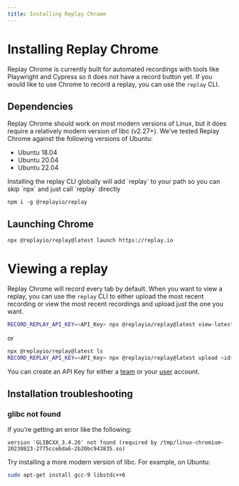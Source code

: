 ```yaml
---
title: Installing Replay Chrome
---
```


# Installing Replay Chrome

Replay Chrome is currently built for automated recordings with tools like Playwright and Cypress so it does not have a record button yet. If you would like to use Chrome to record a replay, you can use the `replay` CLI.

## Dependencies

Replay Chrome should work on most modern versions of Linux, but it does require a relatively modern version of libc (v2.27+). We’ve tested Replay Chrome against the following versions of Ubuntu:

- Ubuntu 18.04
- Ubuntu 20.04
- Ubuntu 22.04

<Callout type="info" emoji="👉">
 Installing the replay CLI globally will add `replay` to your path so you can skip `npx` and just call `replay` directly

`npm i -g @replayio/replay`

</Callout>

## Launching Chrome

```bash
npx @replayio/replay@latest launch https://replay.io
```

# Viewing a replay

Replay Chrome will record every tab by default. When you want to view a replay, you can use the `replay` CLI to either upload the most recent recording or view the most recent recordings and upload just the one you want.

```bash
RECORD_REPLAY_API_KEY=<API_Key> npx @replayio/replay@latest view-latest
```

or 

```bash
npx @replayio/replay@latest ls
RECORD_REPLAY_API_KEY=<API_Key> npx @replayio/replay@latest upload <id>
```

You can create an API Key for either a [team](/getting-started/teams-admin/setting-up-a-team#api-keys) or your [user](/resources/get-help/user-settings) account.

## Installation troubleshooting

### glibc not found

If you’re getting an error like the following:

```
version 'GLIBCXX_3.4.26' not found (required by /tmp/linux-chromium-20230823-2775ccebda6-2b20bc943835.so)
```

Try installing a more modern version of libc. For example, on Ubuntu:

```bash
sudo apt-get install gcc-9 libstdc++6
```